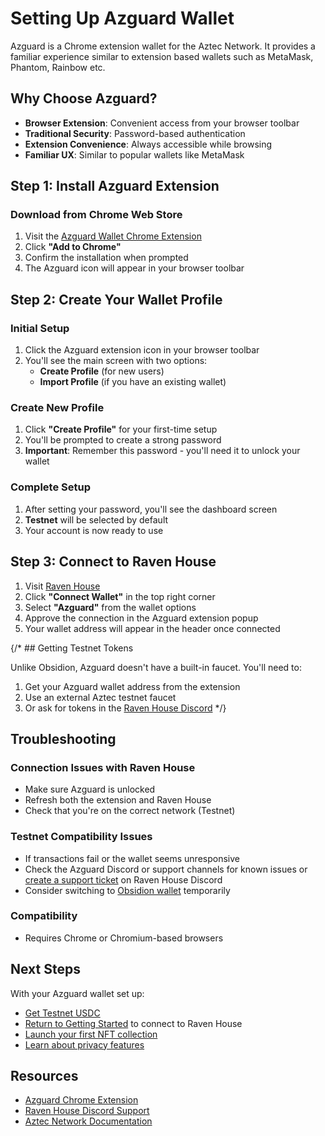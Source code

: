 
# Setting Up Azguard Wallet

Azguard is a Chrome extension wallet for the Aztec Network. It provides a familiar experience similar to extension based wallets such as MetaMask, Phantom, Rainbow etc.

## Why Choose Azguard?

- **Browser Extension**: Convenient access from your browser toolbar
- **Traditional Security**: Password-based authentication
- **Extension Convenience**: Always accessible while browsing
- **Familiar UX**: Similar to popular wallets like MetaMask

## Step 1: Install Azguard Extension

### Download from Chrome Web Store

1. Visit the [Azguard Wallet Chrome Extension](https://chromewebstore.google.com/detail/azguard-wallet/pliilpflcmabdiapdeihifihkbdfnbmn?hl=en&authuser=0)
2. Click **"Add to Chrome"**
3. Confirm the installation when prompted
4. The Azguard icon will appear in your browser toolbar

## Step 2: Create Your Wallet Profile

### Initial Setup

1. Click the Azguard extension icon in your browser toolbar
2. You'll see the main screen with two options:
   - **Create Profile** (for new users)
   - **Import Profile** (if you have an existing wallet)

### Create New Profile

1. Click **"Create Profile"** for your first-time setup
2. You'll be prompted to create a strong password
3. **Important**: Remember this password - you'll need it to unlock your wallet

### Complete Setup

1. After setting your password, you'll see the dashboard screen
2. **Testnet** will be selected by default
3. Your account is now ready to use

## Step 3: Connect to Raven House

1. Visit [Raven House](https://app.ravenhouse.xyz)
2. Click **"Connect Wallet"** in the top right corner
3. Select **"Azguard"** from the wallet options
4. Approve the connection in the Azguard extension popup
5. Your wallet address will appear in the header once connected

{/* ## Getting Testnet Tokens

Unlike Obsidion, Azguard doesn't have a built-in faucet. You'll need to:

1. Get your Azguard wallet address from the extension
2. Use an external Aztec testnet faucet
3. Or ask for tokens in the [Raven House Discord](https://discord.com/invite/gCPZhWBYQH) */}

## Troubleshooting

### Connection Issues with Raven House
- Make sure Azguard is unlocked
- Refresh both the extension and Raven House
- Check that you're on the correct network (Testnet)

### Testnet Compatibility Issues
- If transactions fail or the wallet seems unresponsive
- Check the Azguard Discord or support channels for known issues or [create a support ticket](https://discord.com/channels/1344562923569152021/1352269582550831207) on Raven House Discord
- Consider switching to [Obsidion wallet](/wallets/obsidion) temporarily 

### Compatibility
- Requires Chrome or Chromium-based browsers

## Next Steps

With your Azguard wallet set up:
- [Get Testnet USDC](/guides/add-usdc-token)
- [Return to Getting Started](/guides/get-started) to connect to Raven House
- [Launch your first NFT collection](/guides/launch-nft-collection)
- [Learn about privacy features](/guides/privacy)

## Resources

- [Azguard Chrome Extension](https://chromewebstore.google.com/detail/azguard-wallet/pliilpflcmabdiapdeihifihkbdfnbmn?hl=en&authuser=0)
- [Raven House Discord Support](https://discord.com/invite/gCPZhWBYQH)
- [Aztec Network Documentation](https://docs.aztec.network/)